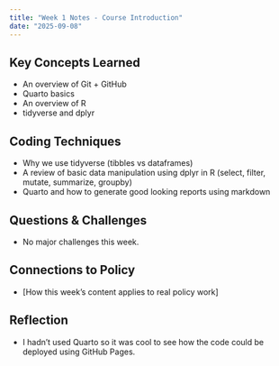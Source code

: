 ```yaml
---
title: "Week 1 Notes - Course Introduction"
date: "2025-09-08"
---
```


## Key Concepts Learned
- An overview of Git + GitHub
- Quarto basics
- An overview of R
- tidyverse and dplyr

## Coding Techniques
- Why we use tidyverse (tibbles vs dataframes)
- A review of basic data manipulation using dplyr in R (select, filter, mutate, summarize, groupby)
- Quarto and how to generate good looking reports using markdown

## Questions & Challenges
- No major challenges this week.

## Connections to Policy
- [How this week's content applies to real policy work]

## Reflection
- I hadn't used Quarto so it was cool to see how the code could be deployed using GitHub Pages.

